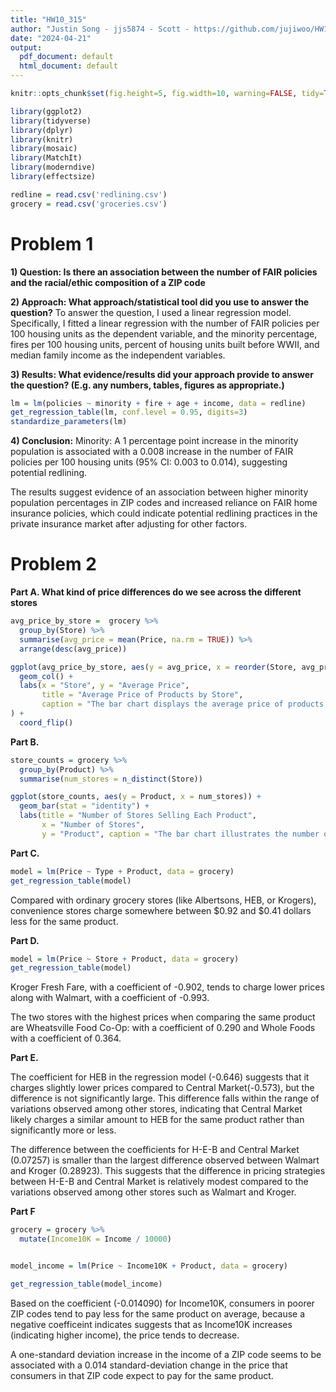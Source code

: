 ```yaml
---
title: "HW10_315"
author: "Justin Song - jjs5874 - Scott - https://github.com/jujiwoo/HW10_315"
date: "2024-04-21"
output:
  pdf_document: default
  html_document: default
---
```


```r
knitr::opts_chunk$set(fig.height=5, fig.width=10, warning=FALSE, tidy=TRUE, tidy.opts=list(width.cutoff=100))
```

```r
library(ggplot2)
library(tidyverse)
library(dplyr)
library(knitr)
library(mosaic)
library(MatchIt)
library(moderndive)
library(effectsize)

redline = read.csv('redlining.csv')
grocery = read.csv('groceries.csv')
```

# Problem 1

**1) Question: Is there an association between the number of FAIR policies and the racial/ethic composition of a ZIP code**

**2) Approach: What approach/statistical tool did you use to answer the question?**
To answer the question, I used a linear regression model. Specifically, I fitted a linear regression with the number of FAIR policies per 100 housing units as the dependent variable, and the minority percentage, fires per 100 housing units, percent of housing units built before WWII, and median family income as the independent variables.


**3) Results: What evidence/results did your approach provide to answer the question? (E.g. any numbers, tables, figures as appropriate.)**
```r
lm = lm(policies ~ minority + fire + age + income, data = redline)
get_regression_table(lm, conf.level = 0.95, digits=3)
standardize_parameters(lm)
```

**4) Conclusion:**
Minority: A 1 percentage point increase in the minority population is associated with a 0.008 increase in the number of FAIR policies per 100 housing units (95% CI: 0.003 to 0.014), suggesting potential redlining.   

The results suggest evidence of an association between higher minority population percentages in ZIP codes and increased reliance on FAIR home insurance policies, which could indicate potential redlining practices in the private insurance market after adjusting for other factors.

\newpage

# Problem 2

**Part A. What kind of price differences do we see across the different stores**

```r
avg_price_by_store =  grocery %>%
  group_by(Store) %>%
  summarise(avg_price = mean(Price, na.rm = TRUE)) %>%
  arrange(desc(avg_price))

ggplot(avg_price_by_store, aes(y = avg_price, x = reorder(Store, avg_price))) +
  geom_col() +
  labs(x = "Store", y = "Average Price", 
       title = "Average Price of Products by Store",
       caption = "The bar chart displays the average price of products sold at different grocery stores."
) +
  coord_flip()
```

**Part B.**

```r

store_counts = grocery %>%
  group_by(Product) %>%
  summarise(num_stores = n_distinct(Store))

ggplot(store_counts, aes(y = Product, x = num_stores)) +
  geom_bar(stat = "identity") +
  labs(title = "Number of Stores Selling Each Product",
       x = "Number of Stores",
       y = "Product", caption = "The bar chart illustrates the number of distinct grocery stores that sell each product listed on the y-axis.")
```

**Part C.**

```r

model = lm(Price ~ Type + Product, data = grocery)
get_regression_table(model)

```

Compared with ordinary grocery stores (like Albertsons, HEB, or Krogers), convenience stores charge somewhere between $0.92 and $0.41 dollars less for the same product.


**Part D.**

```r
model = lm(Price ~ Store + Product, data = grocery)
get_regression_table(model)
```
Kroger Fresh Fare, with a coefficient of -0.902, tends to charge lower prices along with Walmart, with a coefficient of -0.993.

The two stores with the highest prices when comparing the same product are Wheatsville Food Co-Op: with a coefficient of 0.290 and Whole Foods with a coefficient of  0.364.


**Part E.**

The coefficient for HEB in the regression model (-0.646) suggests that it charges slightly lower prices compared to Central Market(-0.573), but the difference is not significantly large. This difference falls within the range of variations observed among other stores, indicating that Central Market likely charges a similar amount to HEB for the same product rather than significantly more or less. 

The difference between the coefficients for H-E-B and Central Market (0.07257) is smaller than the largest difference observed between Walmart and Kroger (0.28923). This suggests that the difference in pricing strategies between H-E-B and Central Market is relatively modest compared to the variations observed among other stores such as Walmart and Kroger.


**Part F**

```r
grocery = grocery %>% 
  mutate(Income10K = Income / 10000)


model_income = lm(Price ~ Income10K + Product, data = grocery)

get_regression_table(model_income)
```
Based on the coefficient (-0.014090) for Income10K, consumers in poorer ZIP codes tend to pay less for the same product on average, because a negative coefficeint indicates suggests that as Income10K increases (indicating higher income), the price tends to decrease. 

A one-standard deviation increase in the income of a ZIP code seems to be associated with a 0.014 standard-deviation change in the price that consumers in that ZIP code expect to pay for the same product.